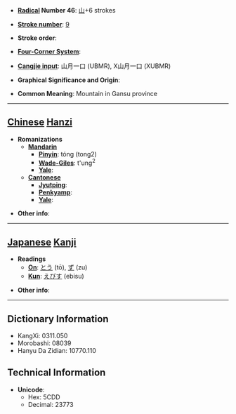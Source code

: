 * '''[[Wiktionary:Chinese radical index| Radical]] Number 46''': [[Wiktionary:Chinese radical index 山|山]]+6 strokes

* '''[[Wiktionary:Chinese total strokes index|Stroke number]]''': [[Wiktionary:Chinese total strokes index 9|9]]

* '''Stroke order''': 

* '''[[Wiktionary:Chinese four corner index|Four-Corner System]]''': 

* '''[[Wiktionary:Chinese Cangjie index|Cangjie input]]''': 山月一口 (UBMR), X山月一口 (XUBMR)

* '''Graphical Significance and Origin''': 

* '''Common Meaning''': Mountain in Gansu province

----

== [[Chinese]] [[Hanzi]] ==

* '''Romanizations'''
** '''[[Mandarin]]'''
*** '''[[Pinyin]]''': tóng (tong2)
*** '''[[Wade-Giles]]''': t'ung<sup>2</sup>
*** '''[[Yale]]''': 
** '''[[Cantonese]]'''
*** '''[[Jyutping]]''':
*** '''[[Penkyamp]]''': 
*** '''[[Yale]]''': 

* '''Other info''': 

----

== [[Japanese]] [[Kanji]] ==

* '''Readings'''
** '''[[On]]''': [[とう]] (tō), [[ず]] (zu)
** '''[[Kun]]''': [[えびす]] (ebisu)

* '''Other info''':  

----

== Dictionary Information ==

* KangXi: 0311.050
* Morobashi: 08039
* Hanyu Da Zidian: 10770.110

== Technical Information ==

* '''Unicode''':
** Hex: 5CDD
** Decimal: 23773